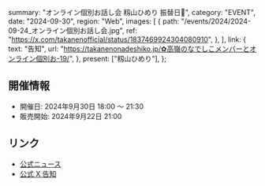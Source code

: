   summary: "オンライン個別お話し会 籾山ひめり 振替日📢",
  category: "EVENT",
  date: "2024-09-30",
  region: "Web",
  images: [
    {
      path: "/events/2024/2024-09-24_オンライン個別お話し会.jpg",
      ref: "https://x.com/takanenofficial/status/1837469924304080910",
    },
  ],
  link: {
    text: "告知",
    url: "https://takanenonadeshiko.jp/✿高嶺のなでしこメンバーとオンライン個別お-19/",
  },
  present: ["籾山ひめり"],
};

## 開催情報

- 開催日: 2024年9月30日 18:00 〜 21:30
- 販売開始: 2024年9月22日 21:00

## リンク

- [公式ニュース](https://takanenonadeshiko.jp/籾山ひめりのspace-make延期に関するお知らせ/)
- [公式 X 告知](https://x.com/takanenofficial/status/1838473450513379831)
